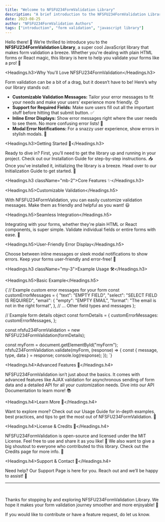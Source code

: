 ```yaml
---
title: "Welcome to NFSFU234FormValidation Library"
description: "A brief introduction to the NFSFU234FormValidation Library and its features"
date: 2023-08-25
author: "NFSFU234FormValidation Authors"
tags: ["introduction", "form validation", "javascript library"]
---
```



<Paragraph className="my-3">
Hello there! 👋 We’re thrilled to introduce you to the <strong>NFSFU234FormValidation Library</strong>, a super cool JavaScript library that makes form validation a breeze. Whether you're dealing with plain HTML forms or React magic, this library is here to help you validate your forms like a pro! 🚀
</Paragraph>

<Headings.h3>Why You'll Love NFSFU234FormValidation</Headings.h3>

<Paragraph className="my-3">
Form validation can be a bit of a drag, but it doesn’t have to be! Here’s why our library stands out:
</Paragraph>

<ul className="list-disc ml-6 my-3">
  <li className="my-3 text-sm leading-8"><strong>Customizable Validation Messages:</strong> Tailor your error messages to fit your needs and make your users’ experience more friendly. 😊</li>
  <li className="my-3 text-sm leading-8"><strong>Support for Required Fields:</strong> Make sure users fill out all the important stuff before hitting that submit button. ✅</li>
  <li className="my-3 text-sm leading-8"><strong>Inline Error Displays:</strong> Show error messages right where the user needs to see them. No more confusing error lists! 🚫</li>
  <li className="my-3 text-sm leading-8"><strong>Modal Error Notifications:</strong> For a snazzy user experience, show errors in stylish modals. 🌟</li>
</ul>

<Headings.h3>Getting Started 🏁</Headings.h3>

<Paragraph className="my-3">
Ready to dive in? First, you’ll need to get the library up and running in your project. Check out our <Link className="text-blue-500 font-semibold" href="/docs/installation">Installation Guide</Link> for step-by-step instructions. 📥
</Paragraph>

<Paragraph className="my-3">
Once you’ve installed it, initializing the library is a breeze. Head over to our <Link className="text-blue-500 font-semibold" href="/docs/initialization">Initialization Guide</Link> to get started. 🌟
</Paragraph>

<Headings.h3 className="mb-2">Core Features ✨</Headings.h3>

<Headings.h5>Customizable Validation</Headings.h5>

<Paragraph className="my-3">
With NFSFU234FormValidation, you can easily customize validation messages. Make them as friendly and helpful as you want! 😃
</Paragraph>

<Headings.h5>Seamless Integration</Headings.h5>

<Paragraph className="my-3">
Integrating with your forms, whether they're plain HTML or React components, is super simple. Validate individual fields or entire forms with ease. 🧩
</Paragraph>

<Headings.h5>User-Friendly Error Display</Headings.h5>

<Paragraph className="my-3">
Choose between inline messages or sleek modal notifications to show errors. Keep your forms user-friendly and error-free! 🌟
</Paragraph>

<Headings.h3 className="my-3">Example Usage 🛠️</Headings.h3>

<Headings.h5>Basic Example</Headings.h5>

<CodeBlock>
{`// Example custom error messages for your form
const customErrorMessages = {
  "text": "EMPTY FIELD",
  "select": "SELECT FIELD IS REQUIRED",
  "email": {
    "empty": "EMPTY EMAIL",
    "format": "The email is not in the right format",
  },
  // ... Other field types and messages
};

// Example form details object
const formDetails = {
  customErrorMessages: customErrorMessages,
};

const nfsfu234FormValidation = new NFSFU234FormValidation(formDetails);

const myForm = document.getElementById("myForm");
nfsfu234FormValidation.validate(myForm, (response) => {
    const { message, type, data } = response;
    console.log(response);
});
`}
</CodeBlock>

<Headings.h4>Advanced Features 🚀</Headings.h4>

<Paragraph className="my-3">
NFSFU234FormValidation isn’t just about the basics. It comes with advanced features like AJAX validation for asynchronous sending of form data and a detailed API for all your customization needs. Dive into our <Link className="text-blue-500 font-semibold" href="/docs/available-functions">API Documentation</Link> to learn more! 📚
</Paragraph>

<Headings.h4>Learn More 🌟</Headings.h4>

<Paragraph className="my-3">
Want to explore more? Check out our <Link className="text-blue-500 font-semibold" href="/docs/usage">Usage Guide</Link> for in-depth examples, best practices, and tips to get the most out of NFSFU234FormValidation. 📘
</Paragraph>

<Headings.h4>License & Credits 📜</Headings.h4>

<Paragraph className="my-3">
NFSFU234FormValidation is open-source and licensed under the <Link href="https://github.com/NFSFU234FormValidation/nfsfu234-form-validation/?tab=MIT-1-ov-file" className="text-blue-500 font-semibold" target="_blank" rel="noopener noreferrer">MIT License</Link>. Feel free to use and share it as you like! 🎉
</Paragraph>

<Paragraph className="my-3">
We also want to give a big shoutout to everyone who contributed to this library. Check out the <Link className="text-blue-500 font-semibold" href="/docs/credits">Credits</Link> page for more info. 🙌
</Paragraph>

<Headings.h4>Support & Contact 🤝</Headings.h4>

<Paragraph className="my-3">
Need help? Our <Link className="text-blue-500 font-semibold" href="/contact">Support Page</Link> is here for you. Reach out and we’ll be happy to assist! 💬
</Paragraph>

---
<br/>

Thanks for stopping by and exploring NFSFU234FormValidation Library. We hope it makes your form validation journey smoother and more enjoyable! 🌟

If you would like to contribute or have a feature request, do let us know.